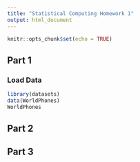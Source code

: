 ```yaml
---
title: "Statistical Computing Homework 1"
output: html_document
---
```


```r
knitr::opts_chunk$set(echo = TRUE)
```

## Part 1

### Load Data
```r
library(datasets)
data(WorldPhones)
WorldPhones
```



## Part 2


## Part 3